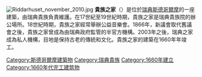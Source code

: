 [[Image:Riddarhuset_november_2010.jpg|thumb]]
'''貴族之家'''（{{lang-sv|Riddarhuset}}）是位於[[瑞典|瑞典]][[斯德哥爾摩|斯德哥爾摩]]的一座建築，由瑞典貴族負責維護。在17世紀至19世紀時期，貴族之家是瑞典貴族院的辦公場所。18世紀時期，貴族之家經常舉辦公益音樂會。1866年，新議會取代舊議會之後，貴族之家曾成為由瑞典政府監管的半官方機構。2003年之後，瑞典之家成為私人機構，目地是保持古老的傳統和文化。貴族之家的建築在1660年年竣工。
{{commons category|Riddarhuset}}
{{coord|59|19|33|N|18|03|55|E|region:SE_type:landmark|display=title}}
[[Category:斯德哥爾摩建築物|Category:斯德哥爾摩建築物]]
[[Category:瑞典貴族|Category:瑞典貴族]]
[[Category:1660年建立|Category:1660年建立]]
[[Category:1660年代完工建筑物|Category:1660年代完工建筑物]]